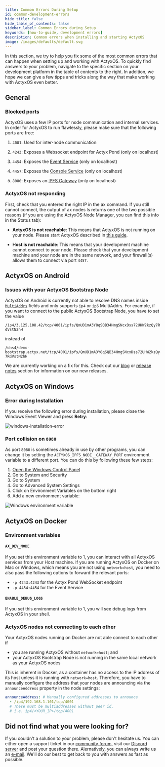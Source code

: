 ```yaml
---
title: Common Errors During Setup
id: common-development-errors
hide_title: false
hide_table_of_contents: false
sidebar_label: Common Errors during Setup
keywords: [how-to-guide, development errors]
description: Common errors when installing and starting ActyxOS
image: /images/defaults/default.svg
---
```


In this section, we try to help you fix some of the most common errors that can happen when setting up and working with ActyxOS.
To quickly find answers to your problem, navigate to the specific section on your development platform in the table of contents to the right.
In addition, we hope we can give a few tipps and tricks along the way that make working with ActyxOS even better.

## General

### Blocked ports

ActyxOS uses a few IP ports for node communication and internal services.
In order for ActyxOS to run flawlessly, please make sure that the following ports are free:

1. `4001`: Used for inter-node communication

2. `4243`: Exposes a Websocket endpoint for Actyx Pond (only on localhost)

3. `4454`: Exposes the [Event Service](../../reference/actyx-api.mdx) (only on localhost)

4. `4457`: Exposes the [Console Service](../../reference/actyx-api.mdx) (only on localhost)

5. `8080`: Exposes an [IPFS Gateway](https://docs.ipfs.io/concepts/ipfs-gateway/) (only on localhost)

### ActyxOS not responding

First, check that you entered the right IP in the ax command.
If you still cannot connect, the output of ax nodes ls returns one of the two possible reasons (if you are using the ActyxOS Node Manager, you can find this info in the Status tab):

- **ActyxOS is not reachable**: This means that ActyxOS is not running on your node.
  Please start ActyxOS described in [this guide](../local-development/install-actyx.mdx).

- **Host is not reachable**: This means that your development machine cannot connect to your node.
  Please check that your development machine and your node are in the same network, and your firewall(s) allows them to connect via port `4457`.

## ActyxOS on Android

### Issues with your ActyxOS Bootstrap Node

ActyxOS on Android is currently not able to resolve DNS names inside [`MultiAddrs`](https://multiformats.io/multiaddr/) fields and only supports `ip4` or `ip6` MultiAddrs.
For example, if you want to connect to the public ActyxOS Bootstrap Node, you have to set the value

`/ip4/3.125.108.42/tcp/4001/ipfs/QmUD1mA3Y8qSQB34HmgSNcxDss72UHW2kzQy7RdVstN2hH`

instead of

`/dns4/demo-bootstrap.actyx.net/tcp/4001/ipfs/QmUD1mA3Y8qSQB34HmgSNcxDss72UHW2kzQy7RdVstN2hH`

We are currently working on a fix for this.
Check out our [blog](https://developer.actyx.com/blog) or [release notes](https://developer.actyx.com/releases) section for information on our new releases.

## ActyxOS on Windows

### Error during Installation

If you receive the following error during installation, please close the Windows Event Viewer and press **Retry**:

![windows-installation-error](../../../images/how-to-guides/local-development/windows-installation-error.png)

### Port collision on `8080`

As port `8080` is sometimes already in use by other programs, you can change it by setting the `ACTYXOS_IPFS_NODE__GATEWAY_PORT` environment variable to a different port.
You can do this by following these few steps:

1. [Open the Windows Control Panel](https://support.microsoft.com/en-us/help/13764/windows-where-is-control-panel)
2. Go to System and Security
3. Go to System
4. Go to Advanced System Settings
5. Click on Environment Variables on the bottom right
6. Add a new environment variable:

![Windows environment variable](../../../images/how-to-guides/local-development/windows-environment-variables.png)

## ActyxOS on Docker

### Environment variables

<!-- this can probably go -->

#### `AX_DEV_MODE`

If you set this environment variable to 1, you can interact with all ActyxOS services from your Host machine.
If you are running ActyxOS on Docker on Mac or Windows, which means you are not using `network=host`, you need to also pass the following options to forward the relevant ports:

- `-p 4243:4243` for the Actyx Pond WebSocket endpoint
- `-p 4454:4454` for the Event Service

#### `ENABLE_DEBUG_LOGS`

If you set this environment variable to 1, you will see debug logs from ActyxOS in your shell.

### ActyxOS nodes not connecting to each other

Your ActyxOS nodes running on Docker are not able connect to each other if

- you are running ActyxOS without `network=host`; and
- your ActyxOS Bootstrap Node is not running in the same local network as your ActyxOS nodes

This is inherent in Docker, as a container has no access to the IP address of its host unless it is running with `network=host`. Therefore, you have to manually configure the address that your nodes are announcing via the `announceAddress` property in the node settings:

```yml
announceAddress: # Manually configured addresses to announce
  - /ip4/192.168.1.101/tcp/4001
  # These must be multiaddresses without peer id,
  # i.e. ip4/<YOUR_IP>/tcp/4001
```

## Did not find what you were looking for?

If you couldn't a solution to your problem, please don't hesitate us.
You can either open a support ticket in our [community forum](https://community.actyx.com), visit our [Discord server](https://discord.gg/262yJhc) and post your question there.
Alernatively, you can always write us an [e-mail](mailto:developer@actyx.io).
We'll do our best to get back to you with answers as fast as possible.
